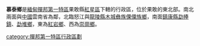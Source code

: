 '''慕泰鄉'''是[[緬甸|緬甸]][[撣邦第一特區|撣邦第一特區]]果敢縣[[紅星區_(果敢縣)|紅星區]]下轄的行政區，位於果敢的東北部。南北兩面與[[中國|中國]]雲南省為鄰，北臨怒江與[[龍陵縣|龍陵縣]][[木城彝族傈僳族鄉|木城彝族傈僳族鄉]]，南面[[鎮康縣|鎮康縣]][[勐捧鎮_(鎮康縣)|勐捧鎮]]、[[勐堆鄉|勐堆鄉]]，東為[[紅岩鄉_(果敢縣)|紅岩鄉]]、西為[[崇崗鄉|崇崗鄉]]。

{{myanmar-geo-stub}}
[[category:撣邦第一特區行政區劃|category:撣邦第一特區行政區劃]]